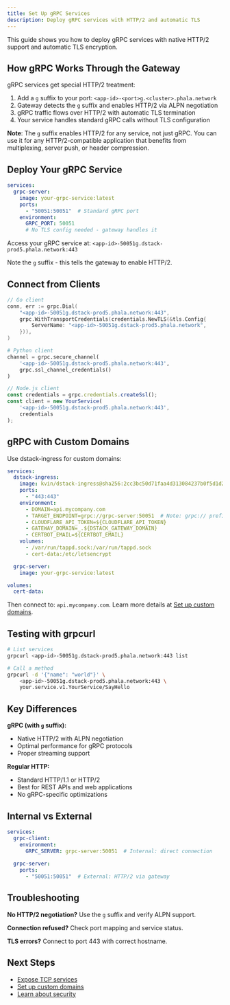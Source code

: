 ```yaml
---
title: Set Up gRPC Services
description: Deploy gRPC services with HTTP/2 and automatic TLS
---
```


This guide shows you how to deploy gRPC services with native HTTP/2 support and automatic TLS encryption.

## How gRPC Works Through the Gateway

gRPC services get special HTTP/2 treatment:
1. Add a `g` suffix to your port: `<app-id>-<port>g.<cluster>.phala.network`
2. Gateway detects the `g` suffix and enables HTTP/2 via ALPN negotiation
3. gRPC traffic flows over HTTP/2 with automatic TLS termination
4. Your service handles standard gRPC calls without TLS configuration

**Note**: The `g` suffix enables HTTP/2 for any service, not just gRPC. You can use it for any HTTP/2-compatible application that benefits from multiplexing, server push, or header compression.

## Deploy Your gRPC Service

```yaml
services:
  grpc-server:
    image: your-grpc-service:latest
    ports:
      - "50051:50051"  # Standard gRPC port
    environment:
      GRPC_PORT: 50051
      # No TLS config needed - gateway handles it
```

Access your gRPC service at: `<app-id>-50051g.dstack-prod5.phala.network:443`

Note the `g` suffix - this tells the gateway to enable HTTP/2.

## Connect from Clients

```go
// Go client
conn, err := grpc.Dial(
    "<app-id>-50051g.dstack-prod5.phala.network:443",
    grpc.WithTransportCredentials(credentials.NewTLS(&tls.Config{
        ServerName: "<app-id>-50051g.dstack-prod5.phala.network",
    })),
)
```

```python
# Python client
channel = grpc.secure_channel(
    '<app-id>-50051g.dstack-prod5.phala.network:443',
    grpc.ssl_channel_credentials()
)
```

```javascript
// Node.js client
const credentials = grpc.credentials.createSsl();
const client = new YourService(
    '<app-id>-50051g.dstack-prod5.phala.network:443',
    credentials
);
```

## gRPC with Custom Domains

Use dstack-ingress for custom domains:

```yaml
services:
  dstack-ingress:
    image: kvin/dstack-ingress@sha256:2cc3bc50d71faa4d313084237b0f5d1d25963024f2484c7a6414aed075883cdd
    ports:
      - "443:443"
    environment:
      - DOMAIN=api.mycompany.com
      - TARGET_ENDPOINT=grpc://grpc-server:50051  # Note: grpc:// prefix
      - CLOUDFLARE_API_TOKEN=${CLOUDFLARE_API_TOKEN}
      - GATEWAY_DOMAIN=_.${DSTACK_GATEWAY_DOMAIN}
      - CERTBOT_EMAIL=${CERTBOT_EMAIL}
    volumes:
      - /var/run/tappd.sock:/var/run/tappd.sock
      - cert-data:/etc/letsencrypt

  grpc-server:
    image: your-grpc-service:latest

volumes:
  cert-data:
```

Then connect to: `api.mycompany.com`. Learn more details at [Set up custom domains](setup-custom-domain).

## Testing with grpcurl

```bash
# List services
grpcurl <app-id>-50051g.dstack-prod5.phala.network:443 list

# Call a method
grpcurl -d '{"name": "world"}' \
    <app-id>-50051g.dstack-prod5.phala.network:443 \
    your.service.v1.YourService/SayHello
```

## Key Differences

**gRPC (with `g` suffix):**
- Native HTTP/2 with ALPN negotiation
- Optimal performance for gRPC protocols
- Proper streaming support

**Regular HTTP:**
- Standard HTTP/1.1 or HTTP/2
- Best for REST APIs and web applications
- No gRPC-specific optimizations

## Internal vs External

```yaml
services:
  grpc-client:
    environment:
      GRPC_SERVER: grpc-server:50051  # Internal: direct connection
      
  grpc-server:
    ports:
      - "50051:50051"  # External: HTTP/2 via gateway
```

## Troubleshooting

**No HTTP/2 negotiation?** Use the `g` suffix and verify ALPN support.

**Connection refused?** Check port mapping and service status.

**TLS errors?** Connect to port 443 with correct hostname.

## Next Steps

- [Expose TCP services](expose-tcp-service)
- [Set up custom domains](setup-custom-domain)
- [Learn about security](/phala-cloud/networking/security)
